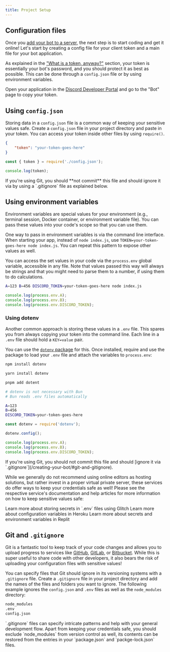 ```yaml
---
title: Project Setup
---
```


## Configuration files

Once you [add your bot to a server](/guide/legacy/preparations/adding-your-app), the next step is to start coding and get it online! Let's start by creating a config file for your client token and a main file for your bot application.

As explained in the ["What is a token, anyway?"](/guide/legacy/preparations/app-setup#what-is-a-token-anyway) section, your token is essentially your bot's password, and you should protect it as best as possible. This can be done through a `config.json` file or by using environment variables.

Open your application in the [Discord Developer Portal](https://discord.com/developers/applications) and go to the "Bot" page to copy your token.

## Using `config.json`

Storing data in a `config.json` file is a common way of keeping your sensitive values safe. Create a `config.json` file in your project directory and paste in your token. You can access your token inside other files by using `require()`.

```json tab="Config" title="config.json"
{
	"token": "your-token-goes-here"
}
```

```js tab="Usage"
const { token } = require('./config.json');

console.log(token);
```

<Callout title="Attention!" type="error">
	If you're using Git, you should **not commit** this file and should ignore it via by using a `.gitignore` file as explained below.
</Callout>

## Using environment variables

Environment variables are special values for your environment (e.g., terminal session, Docker container, or environment variable file). You can pass these values into your code's scope so that you can use them.

One way to pass in environment variables is via the command line interface. When starting your app, instead of `node index.js`, use `TOKEN=your-token-goes-here node index.js`. You can repeat this pattern to expose other values as well.

You can access the set values in your code via the `process.env` global variable, accessible in any file. Note that values passed this way will always be strings and that you might need to parse them to a number, if using them to do calculations.

```sh tab="Command Line"
A=123 B=456 DISCORD_TOKEN=your-token-goes-here node index.js
```

```js tab="Usage"
console.log(process.env.A);
console.log(process.env.B);
console.log(process.env.DISCORD_TOKEN);
```

### Using dotenv

Another common approach is storing these values in a `.env` file. This spares you from always copying your token into the command line. Each line in a `.env` file should hold a `KEY=value` pair.

You can use the [`dotenv` package](https://www.npmjs.com/package/dotenv) for this. Once installed, require and use the package to load your `.env` file and attach the variables to `process.env`:

```sh tab="npm"
npm install dotenv

```

```sh tab="yarn"
yarn install dotenv
```

```sh tab="pnpm"
pnpm add dotent
```

```sh tab="bun"
# dotenv is not necessary with Bun
# Bun reads .env files automatically
```

```sh tab=".env"
A=123
B=456
DISCORD_TOKEN=your-token-goes-here
```

```js tab="Usage"
const dotenv = require('dotenv');

dotenv.config();

console.log(process.env.A);
console.log(process.env.B);
console.log(process.env.DISCORD_TOKEN);
```

<Callout title="Danger" type="error">
	If you're using Git, you should not commit this file and should [ignore it via
	`.gitignore`](/creating-your-bot/#git-and-gitignore).
</Callout>

While we generally do not recommend using online editors as hosting solutions, but rather invest in a proper virtual private server, these services do offer ways to keep your credentials safe as well! Please see the respective service's documentation and help articles for more information on how to keep sensitive values safe:

<Cards>
	<Card title="Glitch" href="https://help.glitch.com/hc/articles/16287550167437">
		Learn more about storing secrets in `.env` files using Glitch
	</Card>
	<Card title="Heroku" href="https://devcenter.heroku.com/aricles/config-vars">
		Learn more about configuration variables in Heroku
	</Card>
	<Card title="Replit" href="https://docs.replit.com/programming-ide/workspace-features/secrets">
		Learn more about secrets and environment variables in Replit
	</Card>
</Cards>

## Git and `.gitignore`

Git is a fantastic tool to keep track of your code changes and allows you to upload progress to services like [GitHub](https://github.com/), [GitLab](https://about.gitlab.com/), or [Bitbucket](https://bitbucket.org/product). While this is super useful to share code with other developers, it also bears the risk of uploading your configuration files with sensitive values!

You can specify files that Git should ignore in its versioning systems with a `.gitignore` file. Create a `.gitignore` file in your project directory and add the names of the files and folders you want to ignore. The following example ignores the `config.json` and `.env` files as well as the `node_modules` directory:

```txt title=".gitignore"
node_modules
.env
config.json
```
<Callout>
	`.gitignore` files can specify intricate patterns and help with your general development flow. Apart from keeping
	your credentials safe, you should exclude `node_modules` from version control as well, its contents can be restored
	from the entries in your `package.json` and `packge-lock.json` files.
</Callout>

